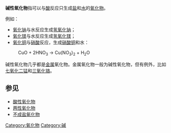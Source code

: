 '''碱性氧化物'''指可以与[[酸|酸]]反应只生成[[盐_(化学)|盐]]和[[水|水]]的[[氧化物|氧化物]]。

例如：
*[[氧化钠|氧化钠]]与水反应生成[[氢氧化钠|氢氧化钠]]；
*[[氧化镁|氧化镁]]与水反应生成[[氢氧化镁|氢氧化镁]]；
*[[氧化铜|氧化铜]]与[[硝酸|硝酸]]反应，生成[[硝酸铜|硝酸铜]]和水：
:CuO + 2HNO<sub>3</sub> → Cu(NO<sub>3</sub>)<sub>2</sub> + H<sub>2</sub>O

碱性氧化物几乎都是[[金属|金属]]氧化物。金属氧化物一般为碱性氧化物，但有例外，比如[[七氧化二锰|七氧化二锰]]和[[三氧化铬|三氧化铬]]。

== 参见 ==
*[[酸性氧化物|酸性氧化物]]
*[[两性氧化物|两性氧化物]]
*[[不成盐氧化物|不成盐氧化物]]

[[Category:氧化物|Category:氧化物]]
[[Category:碱|Category:碱]]